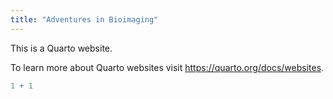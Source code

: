 ```yaml
---
title: "Adventures in Bioimaging"
---
```


This is a Quarto website.

To learn more about Quarto websites visit <https://quarto.org/docs/websites>.

```r
1 + 1
```

